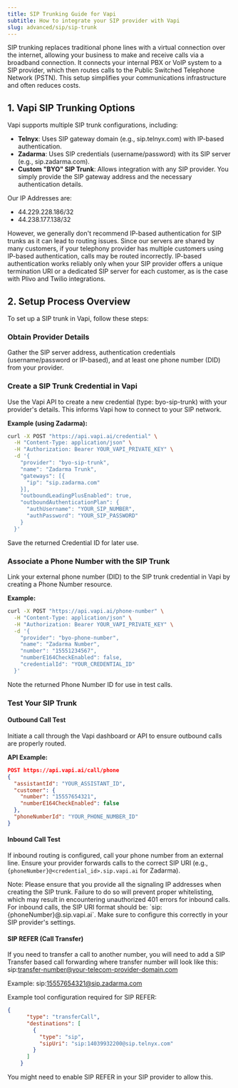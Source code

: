 ```yaml
---
title: SIP Trunking Guide for Vapi
subtitle: How to integrate your SIP provider with Vapi
slug: advanced/sip/sip-trunk
---
```


SIP trunking replaces traditional phone lines with a virtual connection over the internet, allowing your business to make and receive calls via a broadband connection. It connects your internal PBX or VoIP system to a SIP provider, which then routes calls to the Public Switched Telephone Network (PSTN). This setup simplifies your communications infrastructure and often reduces costs.

## 1. Vapi SIP Trunking Options

Vapi supports multiple SIP trunk configurations, including:

- **Telnyx**: Uses SIP gateway domain (e.g., sip.telnyx.com) with IP-based authentication. 
- **Zadarma**: Uses SIP credentials (username/password) with its SIP server (e.g., sip.zadarma.com).
- **Custom "BYO" SIP Trunk**: Allows integration with any SIP provider. You simply provide the SIP gateway address and the necessary authentication details.

<Warning>
Our IP Addresses are: 

- 44.229.228.186/32
- 44.238.177.138/32

However, we generally don't recommend IP-based authentication for SIP trunks as it can lead to routing issues. Since our servers are shared by many customers, if your telephony provider has multiple customers using IP-based authentication, calls may be routed incorrectly. IP-based authentication works reliably only when your SIP provider offers a unique termination URI or a dedicated SIP server for each customer, as is the case with Plivo and Twilio integrations.
</Warning>

## 2. Setup Process Overview

To set up a SIP trunk in Vapi, follow these steps:

### Obtain Provider Details

Gather the SIP server address, authentication credentials (username/password or IP-based), and at least one phone number (DID) from your provider.

### Create a SIP Trunk Credential in Vapi

Use the Vapi API to create a new credential (type: byo-sip-trunk) with your provider's details. This informs Vapi how to connect to your SIP network.

**Example (using Zadarma):**

```bash
curl -X POST "https://api.vapi.ai/credential" \
  -H "Content-Type: application/json" \
  -H "Authorization: Bearer YOUR_VAPI_PRIVATE_KEY" \
  -d '{
    "provider": "byo-sip-trunk",
    "name": "Zadarma Trunk",
    "gateways": [{
      "ip": "sip.zadarma.com"
    }],
    "outboundLeadingPlusEnabled": true,
    "outboundAuthenticationPlan": {
      "authUsername": "YOUR_SIP_NUMBER",
      "authPassword": "YOUR_SIP_PASSWORD"
    }
  }'
```

Save the returned Credential ID for later use.

### Associate a Phone Number with the SIP Trunk

Link your external phone number (DID) to the SIP trunk credential in Vapi by creating a Phone Number resource.

**Example:**

```bash
curl -X POST "https://api.vapi.ai/phone-number" \
  -H "Content-Type: application/json" \
  -H "Authorization: Bearer YOUR_VAPI_PRIVATE_KEY" \
  -d '{
    "provider": "byo-phone-number",
    "name": "Zadarma Number",
    "number": "15551234567",
    "numberE164CheckEnabled": false,
    "credentialId": "YOUR_CREDENTIAL_ID"
  }'
```

Note the returned Phone Number ID for use in test calls.

### Test Your SIP Trunk

#### Outbound Call Test

Initiate a call through the Vapi dashboard or API to ensure outbound calls are properly routed.

**API Example:**

```json
POST https://api.vapi.ai/call/phone
{
  "assistantId": "YOUR_ASSISTANT_ID",
  "customer": {
    "number": "15557654321",
    "numberE164CheckEnabled": false
  },
  "phoneNumberId": "YOUR_PHONE_NUMBER_ID"
}
```

#### Inbound Call Test

If inbound routing is configured, call your phone number from an external line. Ensure your provider forwards calls to the correct SIP URI (e.g., `{phoneNumber}@<credential_id>.sip.vapi.ai` for Zadarma).

<Warning>
Note: Please ensure that you provide all the signaling IP addresses when creating the SIP trunk. Failure to do so will prevent proper whitelisting, which may result in encountering unauthorized 401 errors for inbound calls.
</Warning>

<Info>
For inbound calls, the SIP URI format should be: `sip:{phoneNumber}@<credential_id>.sip.vapi.ai`. Make sure to configure this correctly in your SIP provider's settings.
</Info>

#### SIP REFER (Call Transfer)

If you need to transfer a call to another number, you will need to add a SIP Transfer based call forwarding where transfer number will look like this: sip:transfer-number@your-telecom-provider-domain.com

Example: sip:15557654321@sip.zadarma.com

Example tool configuration required for SIP REFER:

```json
{
      "type": "transferCall",
      "destinations": [
        {
          "type": "sip",
          "sipUri": "sip:14039932200@sip.telnyx.com"
        }
      ]
    }
```

<Info>You might need to enable SIP REFER in your SIP provider to allow this.</Info>
